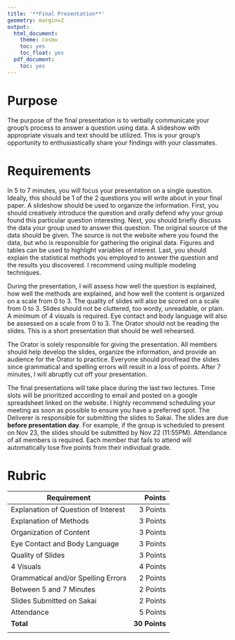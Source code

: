 ```yaml
---
title: '**Final Presentation**'
geometry: margin=2
output:
  html_document:
    theme: cosmo
    toc: yes
    toc_float: yes
  pdf_document:
    toc: yes
---
```


<style type="text/css">
.main-container {
  max-width: 300px;
  margin-left: auto;
  margin-right: auto;
}
</style>

# **Purpose**

The purpose of the final presentation is to verbally communicate your group's process to answer a question using data. A slideshow with appropriate visuals and text should be utilized. This is your group's opportunity to enthusiastically share your findings with your classmates.

# **Requirements**

In 5 to 7 minutes, you will focus your presentation on a single question. Ideally, this should be 1 of the 2 questions you will write about in your final paper. A slideshow should be used to organize the information. First, you should creatively introduce the question and orally defend why your group found this particular question interesting. Next, you should briefly discuss the data your group used to answer this question. The original source of the data should be given. The source is not the website where you found the data, but who is responsible for gathering the original data. Figures and tables can be used to highlight variables of interest. Last, you should explain the statistical methods you employed to answer the question and the results you discovered. I recommend using multiple modeling techniques.

During the presentation, I will assess how well the question is explained, how well the methods are explained, and how well the content is organized on a scale from 0 to 3. The quality of slides will also be scored on a scale from 0 to 3. Slides should not be cluttered, too wordy, unreadable, or plain. A minimum of 4 visuals is required. Eye contact and body language will also be assessed on a scale from 0 to 3. The Orator should not be reading the slides. This is a short presentation that should be well rehearsed.

The Orator is solely responsible for giving the presentation. All members should help develop the slides, organize the information, and provide an audience for the Orator to practice. Everyone should proofread the slides since grammatical and spelling errors will result in a loss of points. After 7 minutes, I will abruptly cut off your presentation.

The final presentations will take place during the last two lectures. Time slots will be prioritized according to email and posted on a google spreadsheet linked on the website. I highly recommend scheduling your meeting as soon as possible to ensure you have a preferred spot. The Deliverer is responsible for submitting the slides to Sakai. The slides are due **before presentation day**. For example, if the group is scheduled to present on Nov 23, the slides should be submitted by Nov 22 (11:55PM). Attendance of all members is required. Each member that fails to attend will automatically lose five points from their individual grade. 


# **Rubric**

|Requirement|Points|
|-------|------:|
|Explanation of Question of Interest|3 Points|
|Explanation of Methods|3 Points|
|Organization of Content|3 Points|
|Eye Contact and Body Language|3 Points|
|Quality of Slides|3 Points|
|4 Visuals|4 Points|
|Grammatical and/or Spelling Errors|2 Points|
|Between 5 and 7 Minutes|2 Points|
|Slides Submitted on Sakai|2 Points|
|Attendance| 5 Points|
|**Total**|**30 Points**|
|||
